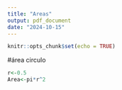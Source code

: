 ```yaml
---
title: "Areas"
output: pdf_document
date: "2024-10-15"
---
```


```r
knitr::opts_chunk$set(echo = TRUE)
```

#área circulo

```r
r<-0.5
Area<-pi*r^2
```

